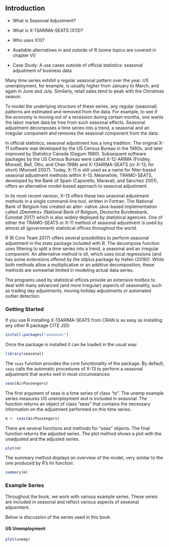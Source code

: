 ## Introduction

- What is Seasonal Adjustment?

- What is X-13ARIMA-SEATS (X13)?

- Who uses X13?

- Available alternatives in and outside of R (some topics are covered in chapter VI)

- Case Study: A use cases outside of official statistics: seasonal adjustment of business data


Many time series exhibit a regular seasonal pattern over the year. US unemployment, for example, is usually higher from January to March, and again in June and July. Similarly, retail sales tend to peak with the Christmas season.

To model the underlying structure of these series, any regular (seasonal) patterns are estimated and removed from the data. For example, to see if the economy is moving out of a recession during certain months, one wants the labor market data be free from such seasonal effects. Seasonal adjustment decomposes a time series into a trend, a seasonal and an irregular component and removes the seasonal component from the data.

In official statistics, seasonal adjustment has a long tradition. The original X-11 software was developed by the US Census Bureau in the 1960s, and later improved by Statistics Canada (Dagum 1980). Subsequent software packages by the US Census Bureau were called X-12-ARIMA (Findley, Monsell, Bell, Otto, and Chen 1998) and X-13ARIMA-SEATS (or X-13, for short) (Monsell 2007). Today, X-11 is still used as a name for filter-based seasonal adjustment methods within X-13. Meanwhile, TRAMO-SEATS, developed by the Bank of Spain (Caporello, Maravall, and Sánchez 2001), offers an alternative model-based approach to seasonal adjustment.

In its most recent version, X-13 offers these two seasonal adjustment methods in a single command-line tool, written in Fortran. The National Bank of Belgium has created an alter- native Java-based implementation called JDemetra+ (National Bank of Belgium, Deutsche Bundesbank, Eurostat 2017) which is also widely deployed by statistical agencies. One of either the TRAMO-SEATS or X-11 method of seasonal adjustment is used by almost all (government) statistical offices throughout the world.

R (R Core Team 2017) offers several possibilities to perform seasonal adjustment in the stats package included with R. The decompose function uses filtering to split a time series into a trend, a seasonal and an irregular component. An alternative method is stl, which uses local regressions (and has some extensions offered by the stlplus package by Hafen (2016)). While both methods allow a multiplicative or an additive decomposition, these methods are somewhat limited in modeling actual data series.

The programs used by statistical offices provide an extensive toolbox to deal with many advanced (and more irregular) aspects of seasonality, such as trading day adjustments, moving holiday adjustments or automated outlier detection.

### Getting  Started

If you use R installing X-13ARIMA-SEATS from CRAN is
as easy as installing any other R package CITE JSS:

```r
install.packages("seasonal")
```

Once the package is installed it can be loaded in the usual way:

```r
library(seasonal)
```

The `seas` function provides the core functionality of the
package. By default, `seas` calls the automatic procedures of
X-13 to perform a seasonal adjustment that works well in most
circumstances:

```r
seas(AirPassengers)
```

The first argument of seas is a time series of class "ts". The unemp example series measures US unemployment and is included in seasonal. The function returns an object of class "seas" that contains the necessary information on the adjustment performed on this time series.

```r
m <- seas(AirPassengers)
```

There are several functions and methods for "seas" objects. The final function returns the adjusted series. The plot method shows a plot with the unadjusted and the adjusted series.

```r
plot(m)
```

The summary method displays an overview of the model, very similar to the one produced by R’s lm function:


```r
summary(m)
```


### Example Series

Throughout the book, we work with various example series. These sereis are included in seasonal and reflect various aspects of seseonal adjusmtent.

Below is discussion of the series used in this book.

#### US Unemployment

```r
plot(unemp)
```


